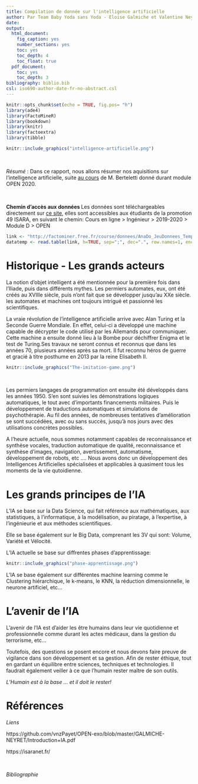 ```yaml
---
title: Compilation de donnée sur l'intelligence artificielle
author: Par Team Baby Yoda sans Yoda - Eloise Galmiche et Valentine Neyret
date:
output:
  html_document:
    fig_caption: yes
    number_sections: yes
    toc: yes
    toc_depth: 4
    toc_float: true
  pdf_document:
    toc: yes
    toc_depth: 3
bibliography: biblio.bib
csl: iso690-author-date-fr-no-abstract.csl
---
```


```r
knitr::opts_chunk$set(echo = TRUE, fig.pos= "h")
library(ade4)
library(FactoMineR)
library(bookdown)
library(knitr)
library(factoextra)
library(tibble)
```

```r
knitr::include_graphics("intelligence-artificielle.png")
```

&nbsp;

*Résumé* : Dans ce rapport, nous allons résumer nos aquisitions sur l'intelligence artificielle, suite [au cours](https://github.com/vnzPayet/OPEN-exo/blob/master/GALMICHE-NEYRET/Introduction+IA.pdf) de M. Berteletti donné durant module OPEN 2020.  


&nbsp;

 **Chemin d'accès aux données **
 Les données sont téléchargeables directement sur [ce site](https://isaranet.fr/), elles sont accessibles aux étudiants de la promotion 49 ISARA, en suivant le chemin: Cours en ligne > Ingénieur > 2019-2020 > Module D > OPEN 
 
```r
link <- "http://factominer.free.fr/course/donnees/AnaDo_JeuDonnees_TemperatFrance.csv"
datatemp <- read.table(link, h=TRUE, sep=";", dec=".", row.names=1, encoding="latin1")
```


# **Historique - Les grands acteurs**

La notion d'objet intelligent a été mentionnée pour la première fois dans l'Iliade, puis dans différents mythes. Les permiers automates, eux, ont été créés au XVIIIe siècle, puis n'ont fait que se développer jusqu'au XXe siècle. les automates et machines ont toujours intrigué et passionné les scientifiques. 

La vraie révolution de l'intelligence artificielle arrive avec Alan Turing et la Seconde Guerre Mondiale. En effet, celui-ci a développé une machine capable de décrypter le code utilisé par les Allemands pour communiquer. Cette machine a ensuite donné lieu à la Bombe pour déchiffrer Enigma et le test de Turing.Ses travaux ne seront connus et reconnus que dans les années 70, plusieurs années après sa mort. Il fut reconnu héros de guerre et gracié à titre posthume en 2013 par la reine Elisabeth II.

```r
knitr::include_graphics("The-imitation-game.png")
```

&nbsp;

Les permiers langages de programmation ont ensuite été développés dans les années 1950. S'en sont suivies les démonstrations logiques automatiques, le tout avec d'importants financements militaires. Puis le développement de traductions automatiques et simulations de psychothérapie. Au fil des années, de nombreuses tentatives d'amélioration se sont succédées, avec ou sans succès, jusqu'à nos jours avec des utilisations concrètes possibles.

A l'heure actuelle, nous sommes notamment capables de reconnaissance et synthèse vocales, traduction automatique de qualité, reconnaissance et synthèse d'images, navigation, avertissement, automatisme, développement de robots, etc ....
Nous avons donc un développement des Intelligences Artificielles spécialisées et applicables à quasiment tous les moments de la vie qutoidienne.

# **Les grands principes de l'IA**

L'IA se base sur la Data Science, qui fait référence aux mathématiques, aux statistiques, à l'informatique, à la modélisation, au piratage, à l'expertise, à l'ingénieurie et aux méthodes scientifiques.

Elle se base également sur le Big Data, comprenant les 3V qui sont: Volume, Variété et Vélocité.


L'IA actuelle se base sur diffrentes phases d'apprentissage: 

```r
knitr::include_graphics("phase-apprentissage.png")
```

L'IA se base également sur différentes machine learning comme le Clustering hiérarchique, le k-means, le KNN, la réduction dimensionnelle, le neurone artificiel, etc...

# **L'avenir de l'IA **

L'avenir de l'IA est d'aider les être humains dans leur vie quotidienne et professionnelle comme durant les actes médicaux, dans la gestion du terrorisme, etc...

Toutefois, des questions se posent encore et nous devons faire preuve de vigilance dans son développement et sa gestion. Afin de rester éthique, tout en gardant un équilibre entre sciences, techniques et technologies. Il faudrait également veiller à ce que l'humain rester maître de son outils. 

*L'Humain est à la base ... et il doit le rester!*

# **Références**

*Liens* 

https://github.com/vnzPayet/OPEN-exo/blob/master/GALMICHE-NEYRET/Introduction+IA.pdf

https://isaranet.fr/

&nbsp;

*Bibliographie* 

